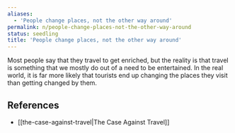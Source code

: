 ```yaml
---
aliases:
  - 'People change places, not the other way around'
permalink: n/people-change-places-not-the-other-way-around
status: seedling
title: 'People change places, not the other way around'
---
```

Most people say that they travel to get enriched, but the reality is that travel is something that we mostly do out of a need to be entertained. In the real world, it is far more likely that tourists end up changing the places they visit than getting changed by them.

## References

- [[the-case-against-travel|The Case Against Travel]]
